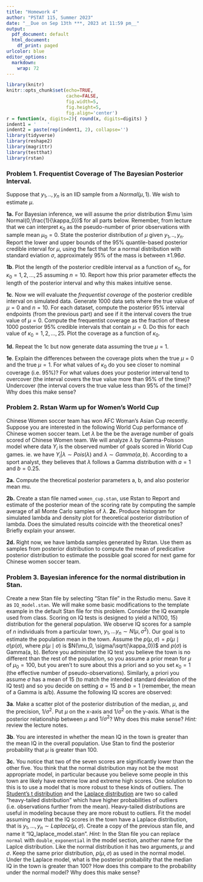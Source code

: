 ```yaml
---
title: "Homework 4"
author: "PSTAT 115, Summer 2023"
date: "__Due on Sep 13th ***, 2023 at 11:59 pm__"
output:
  pdf_document: default
  html_document:
    df_print: paged
urlcolor: blue
editor_options:
  markdown:
    wrap: 72
---
```



```r
library(knitr)
knitr::opts_chunk$set(echo=TRUE, 
                      cache=FALSE, 
                      fig.width=5, 
                      fig.height=5,
                      fig.align='center')
r = function(x, digits=2){ round(x, digits=digits) }
indent1 = '    '      
indent2 = paste(rep(indent1, 2), collapse='')
library(tidyverse)
library(reshape2)
library(magrittr)
library(testthat)
library(rstan)
```



### Problem 1. Frequentist Coverage of The Bayesian Posterior Interval.

Suppose that $y_1,..,y_n$ is an IID sample from a
$Normal(\mu, 1)$. We wish to estimate $\mu$.

**1a.** For Bayesian inference, we will assume the prior distribution
$\mu \sim Normal(0,\frac{1}{\kappa_0})$ for all parts below. Remember,
from lecture that we can interpret $\kappa_0$ as the pseudo-number of
prior observations with sample mean $\mu_0 = 0$. State the posterior
distribution of $\mu$ given $y_1,..,y_n$. Report the lower and upper
bounds of the $95\%$ quantile-based posterior credible interval for
$\mu$, using the fact that for a normal distribution with standard
eviation $\sigma$, approximately $95\%$ of the mass is between
$\pm 1.96\sigma$. \newline

    
**1b**. Plot the length of the posterior credible interval as a function
of $\kappa_0$, for $\kappa_0 = 1, 2, ..., 25$ assuming $n=10$. Report
how this prior parameter effects the length of the posterior interval
and why this makes intuitive sense.

    


**1c**. Now we will evaluate the *frequentist coverage* of the posterior
credible interval on simulated data. Generate 1000 data sets where the
true value of $\mu=0$ and $n=10$. For each dataset, compute the
posterior $95\%$ interval endpoints (from the previous part) and see if
it the interval covers the true value of $\mu = 0$. Compute the
frequentist coverage as the fraction of these 1000 posterior 95%
credible intervals that contain $\mu=0$. Do this for each value of
$\kappa_0 = 1, 2, ..., 25$. Plot the coverage as a function of
$\kappa_0$.

   

**1d.** Repeat the 1c but now generate data assuming the true $\mu=1$.

    
**1e**. Explain the differences between the coverage plots when the true
$\mu$ = 0 and the true $\mu = 1$. For what values of $\kappa_0$ do you
see closer to nominal coverage (i.e. 95%)? For what values does your
posterior interval tend to overcover (the interval covers the true value
more than 95% of the time)? Undercover (the interval covers the true
value less than 95% of the time)? Why does this make sense?

### Problem 2. Rstan Warm up for Women's World Cup

Chinese Women soccer team has won AFC Woman's Asian Cup recently. Suppose you are interested in the following World Cup performance of Chinese women soccer team. Let $\lambda$ be the be the average number of goals scored of Chinese Women team. We will analyze $\lambda$ by Gamma-Poisson model where data $Y_i$ is the observed number of goals scored in World Cup games. ie. we have $Y_i|\lambda \sim Pois(\lambda)$ and $\lambda \sim Gamma(a, b)$. According to a sport analyst, they believes that $\lambda$ follows a Gamma distribution with $a = 1$ and $b = 0.25$. 

**2a.** 
Compute the theoretical posterior parameters a, b, and also posterior mean mu.

    
**2b.** 
Create a stan file named `women_cup.stan`, use Rstan to Report and
estimate of the posterior mean of the scoring rate by computing the sample
average of all Monte Carlo samples of $\lambda$.
**2c.**
Produce histogram for simulated lambda and density plot for theoretical posterior distribution of lambda. Does the simulated results coincide with the theoretical ones? Briefly explain your answer.   

    
**2d.**
Right now, we have lambda samples generated by Rstan. Use them as samples from posterior distribution to compute the mean of predicative posterior distribution to estimate the possible goal scored for next game for Chinese women soccer team.

   
### Problem 3. Bayesian inference for the normal distribution in Stan.

Create a new Stan file by selecting "Stan file" in the Rstudio menu.
Save it as `IQ_model.stan`. We will make some basic modifications to the
template example in the default Stan file for this problem. Consider the
IQ example used from class. Scoring on IQ tests is designed to yield a
N(100, 15) distribution for the general population. We observe IQ scores
for a sample of $n$ individuals from a particular town,
$y_1, \ldots y_n \sim N(\mu, \sigma^2)$. Our goal is to estimate the
population mean in the town. Assume the
$p(\mu, \sigma) = p(\mu \mid \sigma)p(\sigma)$, where
$p(\mu \mid \sigma)$ is $N(\mu_0, \sigma/\sqrt{\kappa_0})$ and
$p(\sigma)$ is Gamma(a, b). Before you administer the IQ test you
believe the town is no different than the rest of the population, so you
assume a prior mean for $\mu$ of $\mu_0 = 100$, but you aren't to sure
about this a priori and so you set $\kappa_0 = 1$ (the effective number
of pseudo-observations). Similarly, a priori you assume $\sigma$ has a
mean of 15 (to match the intended standard deviation of the IQ test) and
so you decide on setting $a=15$ and $b=1$ (remember, the mean of a Gamma
is a/b). Assume the following IQ scores are observed:


**3a**. Make a scatter plot of the posterior distribution of the median,
$\mu$, and the precision, $1/\sigma^2$. Put $\mu$ on the x-axis and
$1/\sigma^2$ on the y-axis. What is the posterior relationship between
$\mu$ and $1/\sigma^2$? Why does this make sense? *Hint:* review the
lecture notes.

   
**3b**. You are interested in whether the mean IQ in the town is greater
than the mean IQ in the overall population. Use Stan to find the
posterior probability that $\mu$ is greater than 100.

    
**3c.** You notice that two of the seven scores are significantly lower
than the other five. You think that the normal distribution may not be
the most appropriate model, in particular because you believe some
people in this town are likely have extreme low and extreme high scores.
One solution to this is to use a model that is more robust to these
kinds of outliers. The [Student's t
distribution](https://en.wikipedia.org/wiki/Student%27s_t-distribution)
and the [Laplace
distribution](https://en.wikipedia.org/wiki/Laplace_distribution) are
two so called "heavy-tailed distribution" which have higher
probabilities of outliers (i.e. observations further from the mean).
Heavy-tailed distributions are useful in modeling because they are more
robust to outliers. Fit the model assuming now that the IQ scores in the
town have a Laplace distribution, that is
$y_1, \ldots, y_n \sim Laplace(\mu, \sigma)$. Create a copy of the
previous stan file, and name it "IQ_laplace_model.stan". *Hint:* In the
Stan file you can replace `normal` with `double_exponential` in the
model section, another name for the Laplce distribution. Like the normal
distribution it has two arguments, $\mu$ and $\sigma$. Keep the same
prior distribution, $p(\mu, \sigma)$ as used in the normal model. Under
the Laplace model, what is the posterior probability that the median IQ
in the town is greater than 100? How does this compare to the
probability under the normal model? Why does this make sense?

    